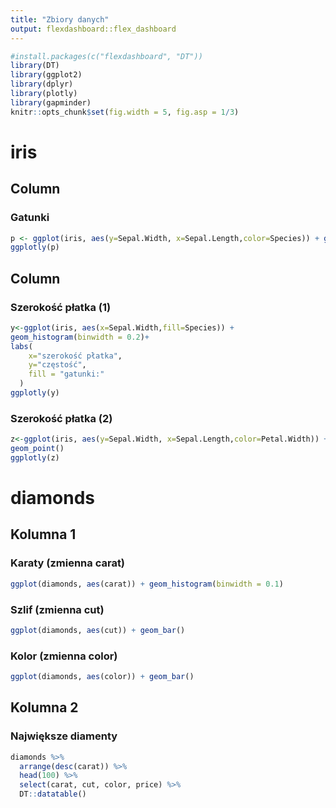 ---
title: "Zbiory danych"
output: flexdashboard::flex_dashboard
---


```{r setup, include = FALSE}
#install.packages(c("flexdashboard", "DT"))
library(DT)
library(ggplot2)
library(dplyr)
library(plotly)
library(gapminder)
knitr::opts_chunk$set(fig.width = 5, fig.asp = 1/3)
```


# iris

Column {data-width=600}
-------------------------------------

### Gatunki

```{r}
p <- ggplot(iris, aes(y=Sepal.Width, x=Sepal.Length,color=Species)) + geom_point()
ggplotly(p)

```

Column {data-width=400}
-------------------------------------

### Szerokość płatka (1)
```{r}
y<-ggplot(iris, aes(x=Sepal.Width,fill=Species)) + 
geom_histogram(binwidth = 0.2)+
labs(
    x="szerokość płatka",
    y="częstość",
    fill = "gatunki:"
  )
ggplotly(y)
```

### Szerokość płatka (2)
```{r}
z<-ggplot(iris, aes(y=Sepal.Width, x=Sepal.Length,color=Petal.Width)) + 
geom_point()
ggplotly(z)
```


# diamonds

## Kolumna 1

### Karaty (zmienna carat)

```{r}
ggplot(diamonds, aes(carat)) + geom_histogram(binwidth = 0.1)
```

### Szlif (zmienna cut)

```{r}
ggplot(diamonds, aes(cut)) + geom_bar()
```

### Kolor (zmienna color)

```{r}
ggplot(diamonds, aes(color)) + geom_bar()
```

## Kolumna 2

### Największe diamenty

```{r}
diamonds %>% 
  arrange(desc(carat)) %>% 
  head(100) %>% 
  select(carat, cut, color, price) %>% 
  DT::datatable()
```

